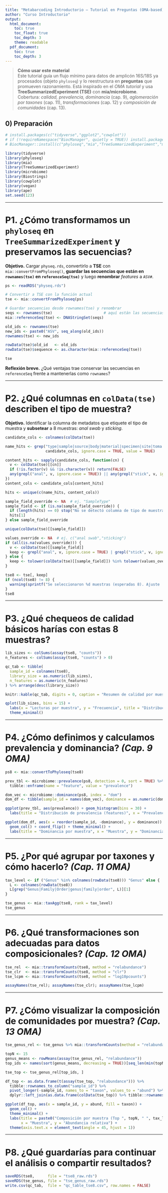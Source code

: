 ```yaml
---
title: "Metabarcoding Introductorio – Tutorial en Preguntas (OMA-based)"
author: "Curso Introductorio"
output:
  html_document:
    toc: true
    toc_float: true
    toc_depth: 3
    theme: readable
  pdf_document:
    toc: true
    toc_depth: 3
---
```


> **Cómo usar este material**  
> Este tutorial guía un flujo mínimo para datos de amplicón 16S/18S ya procesados (objeto `phyloseq`) y lo reestructura en **preguntas** que promueven razonamiento. Está inspirado en el *OMA tutorial* y usa **TreeSummarizedExperiment (TSE)** con **mia/microbiome**.  
> Cobertura: *calidad, prevalencia, dominancia* (cap. 9), *aglomeración por taxones* (cap. 11), *transformaciones* (cap. 12) y *composición de comunidades* (cap. 13).

## 0) Preparación

```r
# install.packages(c("tidyverse","ggplot2","cowplot"))
# if (!requireNamespace("BiocManager", quietly = TRUE)) install.packages("BiocManager")
# BiocManager::install(c("phyloseq","mia","TreeSummarizedExperiment","microbiome","Biostrings","vegan","ape"))

library(tidyverse)
library(phyloseq)
library(mia)
library(TreeSummarizedExperiment)
library(microbiome)
library(Biostrings)
library(cowplot)
library(vegan)
library(ape)
set.seed(123)
```

---

# P1. ¿Cómo transformamos un `phyloseq` en `TreeSummarizedExperiment` y preservamos las secuencias?
**Objetivo.** Cargar `physeq.rds`, convertirlo a **TSE** con `mia::convertFromPhyloseq()`, **guardar las secuencias que están en `rownames(tse)` en `referenceSeq(tse)`** y luego **renombrar** *features* a `ASV#`.

```r
ps <- readRDS("physeq.rds")

# Convertir a TSE con la función actual
tse <- mia::convertFromPhyloseq(ps)

# Guardar secuencias desde rownames(tse) y renombrar
seqs <- rownames(tse)                       # aquí están las secuencias
mia::referenceSeq(tse) <- DNAStringSet(seqs)

old_ids <- rownames(tse)
new_ids <- paste0("ASV", seq_along(old_ids))
rownames(tse) <- new_ids

rowData(tse)$old_id   <- old_ids
rowData(tse)$sequence <- as.character(mia::referenceSeq(tse))

tse
```

**Reflexión breve.** ¿Qué ventajas trae conservar las secuencias en `referenceSeq` frente a mantenerlas como `rownames`?

---

# P2. ¿Qué columnas en `colData(tse)` describen el tipo de muestra?
**Objetivo.** Identificar la columna de metadatos que etiquete el tipo de muestra y **subsetear** a 8 muestras: *anal swab* y *sticking*.

```r
candidate_cols <- colnames(colData(tse))

name_hits <- grep("type|sample|source|body|material|specimen|site|toma|muestra|origen",
                  candidate_cols, ignore.case = TRUE, value = TRUE)

content_hits <- sapply(candidate_cols, function(cn) {
  v <- colData(tse)[[cn]]
  if (!is.factor(v) && !is.character(v)) return(FALSE)
  any(grepl("anal", v, ignore.case = TRUE)) || any(grepl("stick", v, ignore.case = TRUE))
})
content_cols <- candidate_cols[content_hits]

hits <- unique(c(name_hits, content_cols))

sample_field_override <- NA  # ej. "SampleType"
sample_field <- if (is.na(sample_field_override)) {
  if (length(hits) == 0) stop("No se detectó columna de tipo de muestra; revise colData(tse).")
  hits[1]
} else sample_field_override

unique(colData(tse)[[sample_field]])

values_override <- NA  # ej. c("anal swab","sticking")
if (all(is.na(values_override))) {
  v <- colData(tse)[[sample_field]]
  keep <- grepl("anal", v, ignore.case = TRUE) | grepl("stick", v, ignore.case = TRUE)
} else {
  keep <- tolower(colData(tse)[[sample_field]]) %in% tolower(values_override)
}

tse8 <- tse[, keep]
if (ncol(tse8) != 8) {
  warning(sprintf("Se seleccionaron %d muestras (esperadas 8). Ajuste 'values_override'.", ncol(tse8)))
}
tse8
```

---

# P3. ¿Qué chequeos de **calidad** básicos harías con estas 8 muestras?
```r
lib_sizes <- colSums(assay(tse8, "counts"))
n_features <- colSums(assay(tse8, "counts") > 0)

qc_tab <- tibble(
  sample_id = colnames(tse8),
  library_size = as.numeric(lib_sizes),
  n_features = as.numeric(n_features)
) %>% arrange(desc(library_size))

knitr::kable(qc_tab, digits = 0, caption = "Resumen de calidad por muestra")

qplot(lib_sizes, bins = 15) +
  labs(x = "Lecturas por muestra", y = "Frecuencia", title = "Distribución de tamaños de librería") +
  theme_minimal()
```

---

# P4. ¿Cómo definimos y calculamos **prevalencia** y **dominancia**?  *(Cap. 9 OMA)*
```r
ps8 <- mia::convertToPhyloseq(tse8)

prev_tbl <- microbiome::prevalence(ps8, detection = 0, sort = TRUE) %>%
  tibble::enframe(name = "feature", value = "prevalence")

dom_vec <- microbiome::dominance(ps8, index = "dom")
dom_df <- tibble(sample_id = names(dom_vec), dominance = as.numeric(dom_vec))

ggplot(prev_tbl, aes(prevalence)) + geom_histogram(bins = 30) +
  labs(title = "Distribución de prevalencia (features)", x = "Prevalencia", y = "# ASVs") + theme_minimal()

ggplot(dom_df, aes(x = reorder(sample_id, -dominance), y = dominance)) +
  geom_col() + coord_flip() + theme_minimal() +
  labs(title = "Dominancia por muestra", x = "Muestra", y = "Dominancia (taxón más abundante)")
```

---

# P5. ¿Por qué **agrupar por taxones** y cómo hacerlo?  *(Cap. 11 OMA)*
```r
tax_level <- if ("Genus" %in% colnames(rowData(tse8))) "Genus" else {
  L <- colnames(rowData(tse8))
  L[grep("Genus|Family|Order|genus|family|order", L)][1]
}

tse_genus <- mia::taxAgg(tse8, rank = tax_level)
tse_genus
```

---

# P6. ¿Qué **transformaciones** son adecuadas para datos composicionales?  *(Cap. 12 OMA)*
```r
tse_rel  <- mia::transformCounts(tse8, method = "relabundance")
tse_clr  <- mia::transformCounts(tse8, method = "clr")
tse_lcpm <- mia::transformCounts(tse8, method = "log10pcounts")

assayNames(tse_rel); assayNames(tse_clr); assayNames(tse_lcpm)
```

---

# P7. ¿Cómo visualizar la **composición de comunidades** por muestra?  *(Cap. 13 OMA)*
```r
tse_genus_rel <- tse_genus %>% mia::transformCounts(method = "relabundance")

topN <- 15
genus_means <- rowMeans(assay(tse_genus_rel, "relabundance"))
top_ids <- names(sort(genus_means, decreasing = TRUE))[seq_len(min(topN, length(genus_means)))]

tse_top <- tse_genus_rel[top_ids, ]

df_top <- as.data.frame(t(assay(tse_top, "relabundance"))) %>%
  tibble::rownames_to_column("sample_id") %>%
  pivot_longer(-sample_id, names_to = "taxon", values_to = "abund") %>%
  dplyr::left_join(as.data.frame(colData(tse_top)) %>% tibble::rownames_to_column("sample_id"), by = "sample_id")

ggplot(df_top, aes(x = sample_id, y = abund, fill = taxon)) +
  geom_col() +
  theme_minimal() +
  labs(title = paste0("Composición por muestra (Top ", topN, " ", tax_level, ")"),
       x = "Muestra", y = "Abundancia relativa") +
  theme(axis.text.x = element_text(angle = 45, hjust = 1))
```

---

# P8. ¿Qué guardarías para continuar el análisis o compartir resultados?
```r
saveRDS(tse8,      file = "tse8_raw.rds")
saveRDS(tse_genus, file = "tse_genus_raw.rds")
write.csv(qc_tab,  file = "qc_table_tse8.csv", row.names = FALSE)
```
